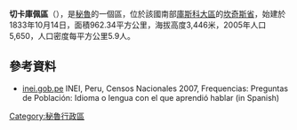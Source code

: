 '''切卡庫佩區'''（{{lang-es|Distrito de Checacupe}}），是[[秘魯|秘魯]]的一個區，位於該國南部[[庫斯科大區|庫斯科大區]]的[[坎奇斯省|坎奇斯省]]，始建於1833年10月14日，面積962.34平方公里，海拔高度3,446米，2005年人口5,650，人口密度每平方公里5.9人。

==參考資料==
*[https://web.archive.org/web/20130127005551/http://iinei.inei.gob.pe/iinei/RedatamCpv2007.asp?id=ResultadosCensales%3Fori%3DC inei.gob.pe] INEI, Peru, Censos Nacionales 2007, Frequencias: Preguntas de Población: Idioma o lengua con el que aprendió hablar (in Spanish)

{{Peru-geo-stub}}
[[Category:秘魯行政區|Category:秘魯行政區]]